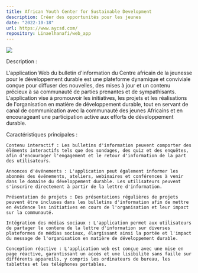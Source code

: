```yaml
---
title: African Youth Center for Sustainable Development
description: Créer des opportunités pour les jeunes
date: "2022-10-18"
url: https://www.aycsd.com/
repository: Linaelhanafi/web_app
---
```


[![](/aycs.png)](https://www.aycsd.com/)

Description :

  L'application Web du bulletin d'information du Centre africain de la jeunesse pour le développement durable est une plateforme dynamique et conviviale conçue pour diffuser des nouvelles, des mises à jour et un contenu précieux à sa communauté de parties prenantes et de sympathisants. L'application vise à promouvoir les initiatives, les projets et les réalisations de l'organisation en matière de développement durable, tout en servant de canal de communication avec la communauté des jeunes Africains et en encourageant une participation active aux efforts de développement durable.

Caractéristiques principales :

    Contenu interactif : Les bulletins d'information peuvent comporter des éléments interactifs tels que des sondages, des quiz et des enquêtes, afin d'encourager l'engagement et le retour d'information de la part des utilisateurs.

    Annonces d'événements : L'application peut également informer les abonnés des événements, ateliers, webinaires et conférences à venir dans le domaine du développement durable. Les utilisateurs peuvent s'inscrire directement à partir de la lettre d'information.

    Présentation de projets : Des présentations régulières de projets peuvent être incluses dans les bulletins d'information afin de mettre en évidence les initiatives en cours de l'organisation et leur impact sur la communauté.

    Intégration des médias sociaux : L'application permet aux utilisateurs de partager le contenu de la lettre d'information sur diverses plateformes de médias sociaux, élargissant ainsi la portée et l'impact du message de l'organisation en matière de développement durable.

    Conception réactive : L'application web est conçue avec une mise en page réactive, garantissant un accès et une lisibilité sans faille sur différents appareils, y compris les ordinateurs de bureau, les tablettes et les téléphones portables.